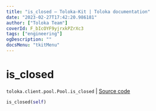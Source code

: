 ```yaml
---
title: "is_closed — Toloka-Kit | Toloka documentation"
date: "2023-02-27T17:42:20.986181"
author: ["Toloka Team"]
coverId: F_bIcOYF9yjrxkPZrXc3
tags: ["engineering"]
ogDescription: ""
docsMenu: "tkitMenu"
---
```


# is_closed
`toloka.client.pool.Pool.is_closed` | [Source code](https://github.com/Toloka/toloka-kit/blob/v1.1.4/src/client/pool/__init__.py#L251)

```python
is_closed(self)
```